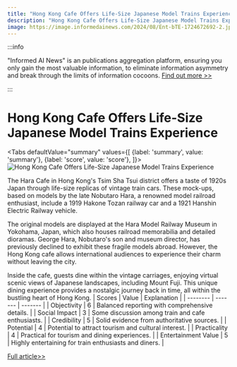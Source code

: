 ```yaml
---
title: "Hong Kong Cafe Offers Life-Size Japanese Model Trains Experience"
description: "Hong Kong Cafe Offers Life-Size Japanese Model Trains Experience"
image: https://image.informedainews.com/2024/08/Ent-bTE-1724672692-2.jpg
---
```



:::info

"Informed AI News" is an publications aggregation platform, ensuring you only gain the most valuable information, to eliminate information asymmetry and break through the limits of information cocoons.  [Find out more >>](/)

:::

# Hong Kong Cafe Offers Life-Size Japanese Model Trains Experience


<Tabs
	defaultValue="summary"
	values={[
	{label: 'summary', value: 'summary'},
	{label: 'score', value: 'score'},
]}>
<TabItem value="summary">
<img
  src="https://image.informedainews.com/2024/08/Ent-bTE-1724672692-2.jpg"
  alt="Hong Kong Cafe Offers Life-Size Japanese Model Trains Experience"
/>



The Hara Cafe in Hong Kong's Tsim Sha Tsui district offers a taste of 1920s Japan through life-size replicas of vintage train cars. These mock-ups, based on models by the late Nobutaro Hara, a renowned model railroad enthusiast, include a 1919 Hakone Tozan railway car and a 1921 Hanshin Electric Railway vehicle.

The original models are displayed at the Hara Model Railway Museum in Yokohama, Japan, which also houses railroad memorabilia and detailed dioramas. George Hara, Nobutaro's son and museum director, has previously declined to exhibit these fragile models abroad. However, the Hong Kong cafe allows international audiences to experience their charm without leaving the city.

Inside the cafe, guests dine within the vintage carriages, enjoying virtual scenic views of Japanese landscapes, including Mount Fuji. This unique dining experience provides a nostalgic journey back in time, all within the bustling heart of Hong Kong.
</TabItem>
<TabItem value="score">
	| Scores     | Value   | Explanation |
	| -------- | ------- | ------- |
	| Objectivity  | 6    | Balanced reporting with comprehensive details.    |
	| Social Impact | 3     | Some discussion among train and cafe enthusiasts.    |
	| Credibility    | 5    | Solid evidence from authoritative sources.    |
	| Potential    | 4    | Potential to attract tourism and cultural interest.    |
	| Practicality    | 4    | Practical for tourism and dining experiences.    |
	| Entertainment Value    | 5    | Highly entertaining for train enthusiasts and diners.    |
</TabItem>
</Tabs>

[Full article>>](https://asia.nikkei.com/Life-Arts/Life/All-aboard-Life-size-Japanese-model-trains-debut-at-Hong-Kong-cafe)
